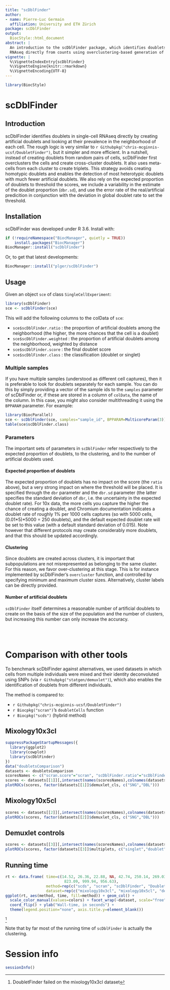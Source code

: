 ```yaml
---
title: "scDblFinder"
author:
- name: Pierre-Luc Germain
  affiliation: University and ETH Zürich
package: scDblFinder
output:
  BiocStyle::html_document
abstract: |
  An introduction to the scDblFinder package, which identifies doublets in single-cell 
  RNAseq directly from counts using overclustering-based generation of artifical doublets.
vignette: |
  %\VignetteIndexEntry{scDblFinder}
  %\VignetteEngine{knitr::rmarkdown}
  %\VignetteEncoding{UTF-8}
---
```


```r
library(BiocStyle)
```

# scDblFinder

## Introduction

scDblFinder  identifies doublets in single-cell RNAseq directly by creating artificial doublets and looking at their prevalence in the neighborhood of each cell. The rough logic is very similar to `r Githubpkg("chris-mcginnis-ucsf/DoubletFinder")`, but it simpler and more efficient. In a nutshell, instead of creating doublets from random pairs of cells, scDblFinder first overclusters the cells and create cross-cluster doublets. It also uses meta-cells from each cluster to create triplets. This strategy avoids creating homotypic doublets and enables the detection of most heterotypic doublets with much fewer artificial doublets. We also rely on the expected proportion of doublets to threshold the scores, we include a variability in the estimate of the doublet proportion (`dbr.sd`), and use the error rate of the real/artificial predicition in conjunction with the deviation in global doublet rate to set the threshold.

## Installation

scDblFinder was developed under R 3.6. Install with:

```r
if (!requireNamespace("BiocManager", quietly = TRUE))
    install.packages("BiocManager")
BiocManager::install("scDblFinder")
```

Or, to get that latest developments:
```r
BiocManager::install("plger/scDblFinder")
```

## Usage

Given an object `sce` of class `SingleCellExperiment`:
```r
library(scDblFinder)
sce <- scDblFinder(sce)
```

This will add the following columns to the colData of `sce`:

* `sce$scDblFinder.ratio` :  the proportion of artificial doublets among the neighborhood (the higher, the more chances that the cell is a doublet)
* `sce$scDblFinder.weighted` :  the proportion of artificial doublets among the neighborhood, weighted by distance
* `sce$scDblFinder.score` :  the final doublet score
* `sce$scDblFinder.class` : the classification (doublet or singlet)

### Multiple samples

If you have multiple samples (understood as different cell captures), then it is
preferable to look for doublets separately for each sample. You can do this by 
simply providing a vector of the sample ids to the `samples` parameter of scDblFinder or,
if these are stored in a column of `colData`, the name of the column. In this case,
you might also consider multithreading it using the `BPPARAM` parameter. For example:

```r
library(BiocParallel)
sce <- scDblFinder(sce, samples="sample_id", BPPARAM=MulticoreParam(3))
table(sce$scDblFinder.class)
```


### Parameters

The important sets of parameters in `scDblFinder` refer respectively to the expected proportion of doublets, to the clustering, and to the number of artificial doublets used.

#### Expected proportion of doublets

The expected proportion of doublets has no impact on the score (the `ratio` above), but a very strong impact on where the threshold will be placed. It is specified through the `dbr` parameter and the `dbr.sd` parameter (the latter specifies the standard deviation of `dbr`, i.e. the uncertainty in the expected doublet rate). For 10x data, the more cells you capture the higher the chance of creating a doublet, and Chromium documentation indicates a doublet rate of roughly 1\% per 1000 cells captures (so with 5000 cells, (0.01\*5)\*5000 = 250 doublets), and the default expected doublet rate will be set to this value (with a default standard deviation of 0.015). Note however that different protocols may create considerably more doublets, and that this should be updated accordingly.

#### Clustering

Since doublets are created across clusters, it is important that subpopulations are not misrepresented as belonging to the same cluster. For this reason, we favor over-clustering at this stage. This is for instance implemented by scDblFinder's `overcluster` function, and controlled by specifying minimum and maximum cluster sizes. Alternatively, cluster labels can be directly provided.

#### Number of artificial doublets

`scDblFinder` itself determines a reasonable number of artificial doublets to create on the basis of the size of the population and the number of clusters, but increasing this number can only increase the accuracy.

<br/><br/>

# Comparison with other tools

To benchmark scDblFinder against alternatives, we used datasets in which cells from multiple individuals were mixed and their identity deconvoluted using SNPs (via `r Githubpkg("statgen/demuxlet")`), which also enables the identification of doublets from different individuals.

The method is compared to:

* `r Githubpkg("chris-mcginnis-ucsf/DoubletFinder")`
* `r Biocpkg("scran")`'s `doubletCells` function
* `r Biocpkg("scds")` (hybrid method)

## Mixology10x3cl

```r
suppressPackageStartupMessages({
  library(ggplot2)
  library(cowplot)
  library(scDblFinder)
})
data("doubletsComparison")
datasets <- doubletsComparison
scoresNames <- c("scran.score"="scran", "scDblFinder.ratio"="scDblFinder", "DF.score"="DoubletFinder", "hybrid_score"="scds")
scores <- datasets[[1]][,intersect(names(scoresNames),colnames(datasets[[1]]))]
plotROCs(scores, factor(datasets[[1]]$demuxlet_cls, c("SNG","DBL")))
```


## Mixology10x5cl

```r
scores <- datasets[[2]][,intersect(names(scoresNames),colnames(datasets[[2]]))]
plotROCs(scores, factor(datasets[[2]]$demuxlet_cls, c("SNG","DBL")))
```

## Demuxlet controls

```r
scores <- datasets[[3]][,intersect(names(scoresNames),colnames(datasets[[3]]))]
plotROCs(scores, factor(datasets[[3]]$multiplets, c("singlet","doublet")))
```

## Running time

```r
rt <- data.frame( time=c(14.52, 26.36, 22.88, NA, 42.74, 250.14, 269.03, 678.81, 100.05, 
                          823.09, 999.94, 956.63), 
                  method=rep(c("scds", "scran", "scDblFinder", "DoubletFinder"),3),
                  dataset=rep(c("mixology10x3cl", "mixology10x5cl", "demuxlet"),each=4) )
ggplot(rt, aes(method, time, fill=method)) + geom_col() + 
  scale_color_manual(values=colors) + facet_wrap(~dataset, scale="free", nrow=2) + 
  coord_flip() + ylab("Wall-time, in seconds") + 
  theme(legend.position="none", axis.title.y=element_blank())
```
^[DoubletFinder failed on the mixology10x3cl dataset]

Note that by far most of the running time of `scDblFinder` is actually the clustering.

# Session info {.unnumbered}

```r
sessionInfo()
```
